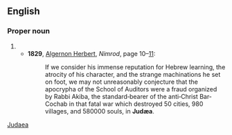 {{also|Judaea}}
==English==

===Proper noun===
{{en-proper noun}}

# {{archaic spelling of|Judea|lang=en}}
#* '''1829''', [[w:Algernon Herbert|Algernon Herbert]], ''Nimrod'', page 10–[http://books.google.com/books?id=3fooAAAAYAAJ&hl=en&pg=PA11#v=onepage&q&f=false 11]:
#*: If we consider his immense reputation for Hebrew learning, the atrocity of his character, and the strange machinations he set on foot, we may not unreasonably conjecture that the apocrypha of the School of Auditors were a fraud organized by Rabbi Akiba, the standard‐bearer of the anti‐Christ Bar‐Cochab in that fatal war which destroyed 50 cities, 980 villages, and 580000 souls, in '''Judæa'''.

[[Category:English terms spelled with Æ|Judaea]]